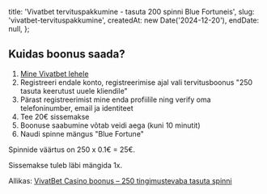 
  title: 'Vivatbet tervituspakkumine - tasuta 200 spinni Blue Fortuneis',
  slug: 'vivatbet-tervituspakkumine',
  createdAt: new Date('2024-12-20'),
  endDate: null,
};

<ArticleHeader image={headerImage} title={metadata.title} />

<BonusValid date={metadata.endDate} />

## Kuidas boonus saada?

1. [Mine Vivatbet lehele](https://vivatbet.ee)
2. Registreeri endale konto, registreerimise ajal vali tervitusboonus "250 tasuta keerutust uuele kliendile"
3. Pärast registreerimist mine enda profiilile ning verify oma telefoninumber, email ja identiteet
4. Tee 20€ sissemakse
5. Boonuse saabumine võtab veidi aega (kuni 10 minutit)
6. Naudi spinne mängus "Blue Fortune"

Spinnide väärtus on 250 x 0.1€ = 25€.

Sissemakse tuleb läbi mängida 1x.

Allikas: [VivatBet Casino boonus – 250 tingimustevaba tasuta spinni](https://tasutakasiino.com/vivatbet-casino-boonus/)
